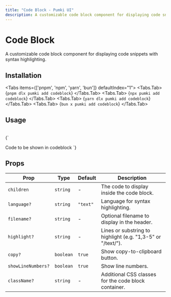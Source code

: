 ```yaml
---
title: "Code Block - Pumki UI"
description: A customizable code block component for displaying code snippets with syntax highlighting.
---
```



# Code Block

A customizable code block component for displaying code snippets with syntax highlighting.



## Installation

<Tabs items={['pnpm', 'npm', 'yarn', 'bun']} defaultIndex="1">
  <Tabs.Tab>
    <CodeBlock language="bash">
      {`pnpm dlx pumki add codeblock`}
    </CodeBlock>
  </Tabs.Tab>
  <Tabs.Tab>
    <CodeBlock language="bash">
      {`npx pumki add codeblock`}
    </CodeBlock>
  </Tabs.Tab>
  <Tabs.Tab>
    <CodeBlock language="bash">
      {`yarn dlx pumki add codeblock`}
    </CodeBlock>
  </Tabs.Tab>
  <Tabs.Tab>
    <CodeBlock language="bash">
      {`bun x pumki add codeblock`}
    </CodeBlock>
  </Tabs.Tab>
</Tabs>

## Usage

<br/>

<CodeBlock language="mdx" filename="example.mdx">
    {`
    
<CodeBlock language="mdx" filename="example.mdx">Code to be shown in codeblock</CodeBlock>
    `}
</CodeBlock>


## Props


<PumkiTableStyles />

<PumkiTable>
  <table className="pumki-table">
    <thead>
      <tr>
        <th>Prop</th>
        <th>Type</th>
        <th>Default</th>
        <th>Description</th>
      </tr>
    </thead>
    <tbody>
      <tr>
        <td><code>children</code></td>
        <td><code>string</code></td>
        <td>-</td>
        <td>The code to display inside the code block.</td>
      </tr>
      <tr>
        <td><code>language?</code></td>
        <td><code>string</code></td>
        <td><code>"text"</code></td>
        <td>Language for syntax highlighting.</td>
      </tr>
      <tr>
        <td><code>filename?</code></td>
        <td><code>string</code></td>
        <td>-</td>
        <td>Optional filename to display in the header.</td>
      </tr>
      <tr>
        <td><code>highlight?</code></td>
        <td><code>string</code></td>
        <td>-</td>
        <td>Lines or substring to highlight (e.g. "1,3-5" or "/text/").</td>
      </tr>
      <tr>
        <td><code>copy?</code></td>
        <td><code>boolean</code></td>
        <td><code>true</code></td>
        <td>Show copy-to-clipboard button.</td>
      </tr>
      <tr>
        <td><code>showLineNumbers?</code></td>
        <td><code>boolean</code></td>
        <td><code>true</code></td>
        <td>Show line numbers.</td>
      </tr>
      <tr>
        <td><code>className?</code></td>
        <td><code>string</code></td>
        <td>-</td>
        <td>Additional CSS classes for the code block container.</td>
      </tr>
    </tbody>
  </table>
</PumkiTable>
